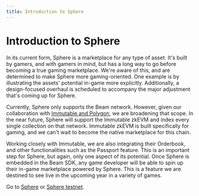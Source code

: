 ```yaml
---
title: Introduction to Sphere
---
```


# Introduction to Sphere

In its current form, Sphere is a marketplace for any type of asset. It's built by gamers, and with gamers in mind, but has a long way to go before becoming a true gaming marketplace. We're aware of this, and are determined to make Sphere more gaming-oriented. One example is by illustrating the assets' potential in-game more explicitly. Additionally, a design-focused overhaul is scheduled to accompany the major adjustment that's coming up for Sphere.

Currently, Sphere only supports the Beam network. However, given our collaboration with [Immutable and Polygon](https://medium.com/@meritcircle/beam-joins-forces-with-immutable-and-polygon-labs-for-multichain-expansion-and-product-development-87fbeb9f6efe), we are broadening that scope. In the near future, Sphere will support the Immutable zkEVM and index every single collection on that network. Immutable zkEVM is built specifically for gaming, and we can't wait to become the native marketplace for this chain.

Working closely with Immutable, we are also integrating their Orderbook, and other functionalities such as the Passport feature. This is an important step for Sphere, but again, only one aspect of its potential. Once Sphere is embedded in the Beam SDK, any game developer will be able to spin up their in-game marketplace powered by Sphere. This is a feature we are destined to see live in the upcoming year in a variety of games.

Go to [Sphere](https://sphere.market/beam) or [Sphere testnet](https://testnet.sphere.market/beam-testnet).
